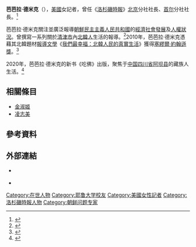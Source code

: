 {{Infobox person
| 姓名     = 芭芭拉·德米克
| 圖像     = 
| 圖像說明 = 
| 原文名   = Babara Demick
| 出生日期 = <!-- {{birth date and age|YYYY|MM|DD}}（在世）或{{Birth date|YYYY|MM|DD}}（逝世） -->
| 出生地點 = 
| 國籍     = {{美國}}
| 職業     = [[記者|記者]]
| 母校       = [[耶魯大學|耶魯大學]]
| 知名作品 = 
| 網站       = {{URL|www.barbarademick.com}} 
}}
'''芭芭拉·德米克'''（{{lang-en|'''Babara Demick'''}}），[[美國|美國]]女記者，曾任《[[洛杉磯時報|洛杉磯時報]]》[[北京|北京]]分社社長、[[首尔|首尔]]分社社長。<ref>{{Cite web |url=http://articles.latimes.com/writers/barbara-demick |title=''Los Angeles Times'' |access-date=2014-12-13 |archive-url=https://web.archive.org/web/20090425192242/http://articles.latimes.com/writers/barbara-demick |archive-date=2009-04-25 |dead-url=yes }}</ref>

芭芭拉·德米克關注並廣泛報導[[朝鮮民主主義人民共和國|朝鮮民主主義人民共和國]]的[[朝鮮民主主義人民共和國經濟|經濟社會發展]]及[[朝鮮民主主義人民共和國人權|人權狀況]]。曾撰寫一系列關於[[清津市|清津市]]內[[北韓人|北韓人]]生活的報導。<ref>{{Cite web |url=http://www.npr.org/templates/story/story.php?storyId=4728349 |title=Reporter Gets Rare Glimpse at North Korea, National Public Radio, July 3, 2005. |access-date=2014-12-13 |archive-url=https://web.archive.org/web/20150509141352/http://www.npr.org/templates/story/story.php?storyId=4728349 |archive-date=2015-05-09 |dead-url=no }}</ref>2010年，芭芭拉·德米克憑藉其北韓題材[[報導文學|報導文學]]《[[我們最幸福：北韓人民的真實生活|我們最幸福：北韓人民的真實生活]]》獲得[[塞繆爾·約翰遜獎|塞繆爾·約翰遜獎]]。<ref>{{cite news |title=Journalist Barbara Demick wins non-fiction prize with tale of life in North Korea |url=http://www.thisislondon.co.uk/standard/article-23851888-journalist-barbara-demick-wins-non-fiction-prize-with-tale-of-life-in-north-korea.do |accessdate=2010-07-02 |newspaper=London Evening Standard |date=2010-07-02 |archive-url=https://web.archive.org/web/20100705130137/http://www.thisislondon.co.uk/standard/article-23851888-journalist-barbara-demick-wins-non-fiction-prize-with-tale-of-life-in-north-korea.do |archive-date=2010-07-05 |dead-url=no }}</ref>

2020年，芭芭拉·德米克的新书《吃佛》出版，聚焦于[[中華人民共和國|中国]][[四川省|四川省]][[阿坝县|阿坝县]]的藏族人生活。<ref>{{cite web |title=噬佛：從一座城市，窺見西藏的劫難與求生 |url=https://activity.books.com.tw/crosscat/show/A00000016991?loc=P_0033_001 |website=博客来 |accessdate=2020-07-21|archiveurl=https://web.archive.org/web/20200721025444/https://activity.books.com.tw/crosscat/show/A00000016991?loc=P_0033_001|archivedate=2020-07-21}}</ref>

==相關條目==
*[[金淑姬|金淑姬]]
*[[凌志美|凌志美]]

==參考資料==
{{reflist}}

==外部連結==
* {{官方網站|https://www.barbarademick.com/}} {{en}}
* {{Twitter|barbarademick}}

{{normdaten}}
{{DEFAULTSORT:Demick, Barbara}}
[[Category:在世人物|Category:在世人物]]
[[Category:耶鲁大学校友|Category:耶鲁大学校友]]
[[Category:美國女性記者|Category:美國女性記者]]
[[Category:洛杉磯時報人物|Category:洛杉磯時報人物]]
[[Category:朝鲜问题专家|Category:朝鲜问题专家]]